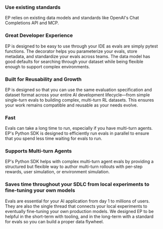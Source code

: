 ### Use existing standards

EP relies on existing data models and standards like OpenAI's Chat Completions
API and MCP.

### Great Developer Experience

EP is designed to be easy to use through your IDE as evals are simply pytest
functions. The decorator helps you parameterize your evals, store metadata,
and standardize your evals across teams. The data model has good defaults for
searching through your dataset while being flexible enough to support complex
environments.

### Built for Reusability and Growth

EP is designed so that you can use the same evaluation specification and dataset
format across your entire AI development lifecycle—from simple single-turn evals
to building complex, multi-turn RL datasets. This ensures your work remains
compatible and reusable as your needs evolve.

### Fast

Evals can take a long time to run, especially if you have multi-turn agents.
EP's Python SDK is designed to efficiently run evals in parallel to ensure that
you spend less time waiting for evals to run.

### Supports Multi-turn Agents

EP's Python SDK helps with complex multi-turn agent evals by providing a
structured but flexible way to author multi-turn rollouts with per-step rewards,
user simulation, or environment simulation.

### Saves time throughout your SDLC from local experiments to fine-tuning your own models

Evals are essential for your AI application from day 1 to millions of users.
They are also the single thread that connects your local experiments to
eventually fine-tuning your own production models. We designed EP to be helpful
in the short-term with tooling, and in the long-term with a standard for evals
so you can build a proper data flywheel.
